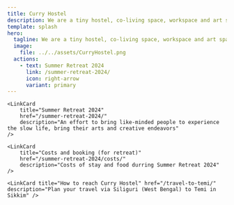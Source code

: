 ```yaml
---
title: Curry Hostel
description: We are a tiny hostel, co-living space, workspace and art space in a small Himalayan village in Sikkim. Slow is the way of life here and that is how we operate.
template: splash
hero:
  tagline: We are a tiny hostel, co-living space, workspace and art space in a small Himalayan village in Sikkim. Slow is the way of life here and that is how we operate. We are also creating an online space for everyone to connect with spaces that host artists, exhibitions, events, etc.
  image:
    file: ../../assets/CurryHostel.png
  actions:
    - text: Summer Retreat 2024
      link: /summer-retreat-2024/
      icon: right-arrow
      variant: primary
---
```



<CardGrid>
		<LinkCard
			title="The idea and space"
			href="/about/"
			description="Being a very offbeat space, it is important for us to tell you what this space exists and why you might want to stay"
		/>

    <LinkCard
    	title="Summer Retreat 2024"
    	href="/summer-retreat-2024/"
    	description="An effort to bring like-minded people to experience the slow life, bring their arts and creative endeavors"
    />

    <LinkCard
    	title="Costs and booking (for retreat)"
    	href="/summer-retreat-2024/costs/"
    	description="Costs of stay and food durring Summer Retreat 2024"
    />

    <LinkCard title="How to reach Curry Hostel" href="/travel-to-temi/" description="Plan your travel via Siliguri (West Bengal) to Temi in Sikkim" />

</CardGrid>
